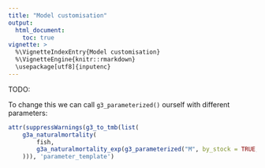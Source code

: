 ```yaml
---
title: "Model customisation"
output:
  html_document:
    toc: true
vignette: >
  %\VignetteIndexEntry{Model customisation}
  %\VignetteEngine{knitr::rmarkdown}
  \usepackage[utf8]{inputenc}
---
```


TODO:

To change this we can call ``g3_parameterized()`` ourself with different parameters:

```r
attr(suppressWarnings(g3_to_tmb(list(
    g3a_naturalmortality(
        fish,
        g3a_naturalmortality_exp(g3_parameterized("M", by_stock = TRUE, by_age = FALSE)))
    ))), 'parameter_template')
```
